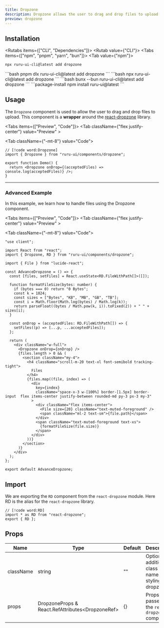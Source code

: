 ```yaml
---
title: Dropzone
description: Dropzone allows the user to drag and drop files to upload.
preview: dropzone
---
```



## Installation

<Rutabs items={["CLI", "Dependencies"]}>
<Rutab value={"CLI"}>
<Tabs items={["npm", "pnpm", "yarn", "bun"]}>
<Tab value={"npm"}>
```bash
npx ruru-ui-cli@latest add dropzone
```
</Tab>
<Tab value={"pnpm"}>
```bash
pnpm dlx ruru-ui-cli@latest add dropzone
```
</Tab>
<Tab value={"yarn"}>
```bash
npx ruru-ui-cli@latest add dropzone
```
</Tab>
<Tab value={"bun"}>
```bash
bunx --bun ruru-ui-cli@latest add dropzone
```
</Tab>
</Tabs>

</Rutab>
<Rutab value={"Dependencies"}>
```package-install
npm install ruru-ui@latest
```
</Rutab>
</Rutabs>

## Usage

The `Dropzone` component is used to allow the user to drag and drop files to upload.
This component is a **wrapper** around the [react-dropzone](https://github.com/react-dropzone/react-dropzone) library.

<Tabs items={["Preview", "Code"]}>
  <Tab className={"flex justify-center"} value="Preview" >
    <div className="p-4 w-full">
      <Dropzone />
    </div>
  </Tab>
  <Tab className={"-mt-8"} value="Code">
```tsx
// [!code word:Dropzone]
import { Dropzone } from "ruru-ui/components/dropzone";

export function Demo() {
  return <Dropzone onDrop={(acceptedFiles) => console.log(acceptedFiles)} />;
}
```
  </Tab>
</Tabs>

---

### Advanced Example

In this example, we learn how to handle files using the Dropzone component.

<Tabs items={["Preview", "Code"]}>
  <Tab className={"flex justify-center"} value="Preview" >
    <div className="p-4 w-full">
      <AdvanceDropzone className="m-10" />
    </div>
  </Tab>
  <Tab className={"-mt-8"} value="Code">
```tsx
"use client";

import React from "react";
import { Dropzone, RD } from "ruru-ui/components/dropzone";

import { File } from "lucide-react";

const AdvanceDropzone = () => {
  const [files, setFiles] = React.useState<RD.FileWithPath[]>([]);

  function formatFileSize(bytes: number) {
    if (bytes === 0) return "0 Bytes";
    const k = 1024;
    const sizes = ["Bytes", "KB", "MB", "GB", "TB"];
    const i = Math.floor(Math.log(bytes) / Math.log(k));
    return parseFloat((bytes / Math.pow(k, i)).toFixed(2)) + " " + sizes[i];
  }

  const onDrop = (acceptedFiles: RD.FileWithPath[]) => {
    setFiles((p) => [...p, ...acceptedFiles]);
  };

  return (
    <div className="w-full">
      <Dropzone onDrop={onDrop} />
      {files.length > 0 && (
        <section className="my-4">
          <h4 className="scroll-m-20 text-xl font-semibold tracking-tight">
            Files
          </h4>
          {files.map((file, index) => (
            <div
              key={index}
              className="space-x-3 w-[100%] border-[1.5px] border-input  flex items-center justify-between rounded-md py-3 px-3 my-3"
            >
              <div className="flex items-center">
                <File size={20} className="text-muted-foreground" />
                <span className="ml-2 text-sm">{file.path}</span>
              </div>
              <span className="text-muted-foreground text-xs">
                {formatFileSize(file.size)}
              </span>
            </div>
          ))}
        </section>
      )}
    </div>
  );
};

export default AdvanceDropzone;
```
  </Tab>
</Tabs>

## Import

We are exporting the `RD` component from the `react-dropzone` module.
Here RD is the alias for the `react-dropzone` library.

```tsx title="dropzone.tsx"
// [!code word:RD]
import * as RD from "react-dropzone";
export { RD };
```

## Props

| Name      | Type                                              | Default | Description                                               |
| --------- | ------------------------------------------------- | ------- | --------------------------------------------------------- |
| className | string                                            | ""      | Optional additional class names for styling the dropzone. |
| props     | DropzoneProps & React.RefAttributes\<DropzoneRef> | {}      | Props passed to the `react-dropzone` component.           |
